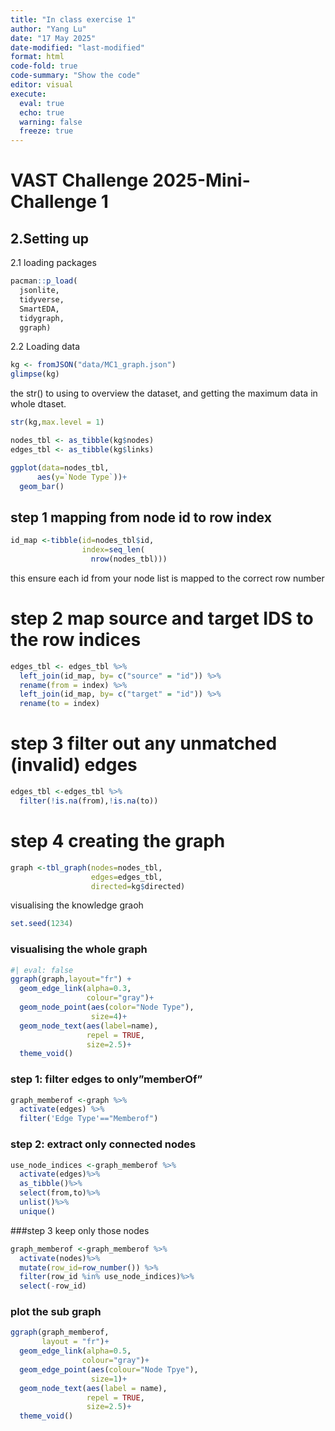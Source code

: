 ```yaml
---
title: "In class exercise 1"
author: "Yang Lu"
date: "17 May 2025"
date-modified: "last-modified"
format: html
code-fold: true
code-summary: "Show the code"
editor: visual
execute: 
  eval: true  
  echo: true  
  warning: false 
  freeze: true 
---
```



# VAST Challenge 2025-Mini-Challenge 1



## 2.Setting up

2.1 loading packages


```r
pacman::p_load(
  jsonlite,
  tidyverse,
  SmartEDA,
  tidygraph,
  ggraph)
```

2.2 Loading data


```r
kg <- fromJSON("data/MC1_graph.json")
glimpse(kg)

```


the str() to using to overview the dataset, and getting the maximum data in whole dtaset.


```r
str(kg,max.level = 1)

```


```r
nodes_tbl <- as_tibble(kg$nodes)
edges_tbl <- as_tibble(kg$links)
```



```r
ggplot(data=nodes_tbl,
      aes(y=`Node Type`))+
  geom_bar()

```


## step 1  mapping from node id to row index

```r
id_map <-tibble(id=nodes_tbl$id,
                index=seq_len(
                  nrow(nodes_tbl)))
```

this ensure each id from your node list is mapped to the correct row number

# step 2 map source and target IDS to the row indices

```r
edges_tbl <- edges_tbl %>%
  left_join(id_map, by= c("source" = "id")) %>%
  rename(from = index) %>%
  left_join(id_map, by= c("target" = "id")) %>%
  rename(to = index)
```

# step 3 filter out any unmatched (invalid) edges
```r
edges_tbl <-edges_tbl %>%
  filter(!is.na(from),!is.na(to))

```
# step 4 creating the graph

```r

graph <-tbl_graph(nodes=nodes_tbl,
                  edges=edges_tbl,
                  directed=kg$directed)
```

visualising the knowledge graoh

```r
set.seed(1234)
```

### visualising the whole graph

```r
#| eval: false
ggraph(graph,layout="fr") +
  geom_edge_link(alpha=0.3,
                 colour="gray")+
  geom_node_point(aes(color="Node Type"),
                  size=4)+
  geom_node_text(aes(label=name),
                 repel = TRUE,
                 size=2.5)+
  theme_void()
```




### step 1: filter edges to only"memberOf"

```r
graph_memberof <-graph %>%
  activate(edges) %>%
  filter('Edge Type'=="Memberof")
```

### step 2: extract only connected nodes 

```r
use_node_indices <-graph_memberof %>%
  activate(edges)%>%
  as_tibble()%>%
  select(from,to)%>%
  unlist()%>%
  unique()
```


###step 3 keep only those nodes

```r
graph_memberof <-graph_memberof %>%
  activate(nodes)%>%
  mutate(row_id=row_number()) %>%
  filter(row_id %in% use_node_indices)%>%
  select(-row_id)

```


### plot the sub graph
```r
ggraph(graph_memberof,
       layout = "fr")+
  geom_edge_link(alpha=0.5,
                colour="gray")+
  geom_edge_point(aes(colour="Node Tpye"),
                  size=1)+
  geom_node_text(aes(label = name),
                 repel = TRUE,
                 size=2.5)+
  theme_void()

```

